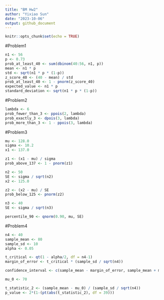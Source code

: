 ```yaml
---
title: "BM Hw2"
author: "Yixiao Sun"
date: "2023-10-06"
output: github_document
---
```


```r
knitr::opts_chunk$set(echo = TRUE)
```

#Problem1
```r

n1 <- 56
p <- 0.73
prob_at_least_40 <- sum(dbinom(40:56, n1, p))
mean <- n1 * p
std <- sqrt(n1 * p * (1-p))
z_score_40 <- (40 - mean) / std
prob_at_least_40 <- 1 - pnorm(z_score_40)
expected_value <- n1 * p
standard_deviation <- sqrt(n1 * p * (1-p))
```

#Problem2
```r
lambda <- 6
prob_fewer_than_3 <- ppois(2, lambda)
prob_exactly_3 <- dpois(3, lambda)
prob_more_than_3 <- 1 - ppois(3, lambda)

```

#Problem3
```r
mu <- 128.0
sigma <- 10.2
x1 <- 137.0

z1 <- (x1 - mu) / sigma
prob_above_137 <- 1 - pnorm(z1)

n2 <- 50
SE <- sigma / sqrt(n2)
x2 <- 125.0

z2 <- (x2 - mu) / SE
prob_below_125 <- pnorm(z2)

n3 <- 40
SE <- sigma / sqrt(n3)

percentile_90 <- qnorm(0.90, mu, SE)

```

#Problem4
```r
n4 <- 40
sample_mean <- 80
sample_sd <- 10
alpha <- 0.05

t_critical <- qt(1 - alpha/2, df = n4-1)
margin_of_error <- t_critical * (sample_sd / sqrt(n4))

confidence_interval <- c(sample_mean - margin_of_error, sample_mean + margin_of_error)

mu_0 <- 70

t_statistic_2 <- (sample_mean - mu_0) / (sample_sd / sqrt(n4))
p_value <- 2*(1-(pt(abs(t_statistic_2), df = 39)))

```




